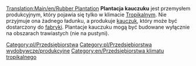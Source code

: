 [[Translation:Main/en/Rubber Plantation]]
{{pl/Przedsiębiorstwa|image=Rubberplantation.png
|name=Plantacja kauczuku
|climates=[[Main/en/Klimat/Pl#Tropikalny|Tropikalny]]
|accepts=Nic
|produces=[[Main/pl/Kauczuk|Kauczuk]]
}}
'''Plantacja kauczuku''' jest przemysłem produkcyjnym, który pojawia się tylko w klimacie [[Main/en/Klimat/Pl#Tropikalny|Tropikalny]]m. Nie przyjmuje ona żadnego ładunku, a produkuje [[Main/pl/Kauczuk|kauczuk]], który może być dostarczony do [[Main/pl/Fabryka|fabryki]].  Plantacje kauczuku mogą być budowane wyłącznie na obszarach trawiastych (nie na pustyni).

{{pl/Navbox Industries}}

[[Category:pl/Przedsiębiorstwa]]
[[Category:pl/Przedsiębiorstwa wydobywcze/produkcyjne]]
[[Category:en/Przedsiębiorstwa klimatu tropikalnego]]